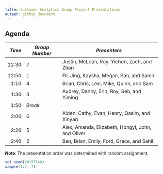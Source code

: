 ```yaml
---
title: Customer Analytics Group Project Presentations
output: github_document
---
```


## Agenda
*Time*  | *Group Number* | *Presenters*
---:| -------- | ---------------------------------
12:30	|	7	|	Justin, McLean, Roy, Yichen, Zach, and Zhan
12:50	|	1	|	Fil, Jing, Kaysha, Megan, Pan, and Samir
1:10	|	4	|	Brian, Chris, Lexi, Mike, Quinn, and Sam
1:30	|	3	|	Aubrey, Danny, Erin, Roy, Seb, and Yiming
1:50	|	*Break*   | 	|
2:00	|	6	|	Alden, Cathy, Evan, Henry, Qasim, and Xinyan
2:20	|	5	|	Alex, Amanda, Elizabeth, Hongyi, John, and Oliver
2:40	|	2	|	Ben, Brian, Emily, Ford, Grace, and Sahil

**Note**: The presentation order was determined with random assignment.
```r
set.seed(20197140)
sample(1:7, 7)
```
